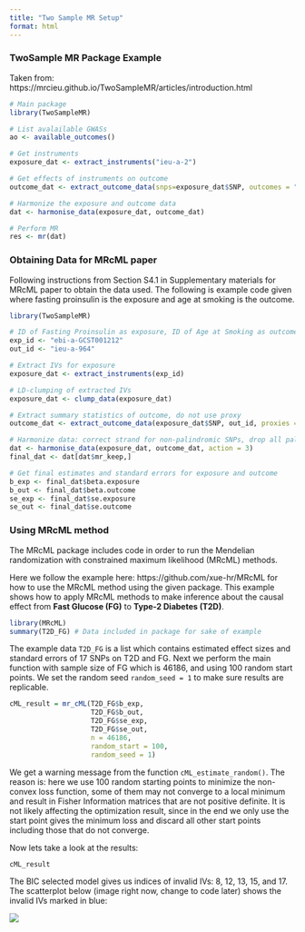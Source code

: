 ```yaml
---
title: "Two Sample MR Setup"
format: html
---
```


### TwoSample MR Package Example

Taken from: https://mrcieu.github.io/TwoSampleMR/articles/introduction.html

```r
# Main package
library(TwoSampleMR)

# List avalailable GWASs
ao <- available_outcomes()

# Get instruments 
exposure_dat <- extract_instruments("ieu-a-2")

# Get effects of instruments on outcome 
outcome_dat <- extract_outcome_data(snps=exposure_dat$SNP, outcomes = "ieu-a-7")

# Harmonize the exposure and outcome data
dat <- harmonise_data(exposure_dat, outcome_dat)

# Perform MR
res <- mr(dat)
```

### Obtaining Data for MRcML paper

Following instructions from Section S4.1 in Supplementary materials for MRcML paper to obtain the data used. The following is example code given where fasting proinsulin is the exposure and age at smoking is the outcome. 

```r
library(TwoSampleMR)

# ID of Fasting Proinsulin as exposure, ID of Age at Smoking as outcome 
exp_id <- "ebi-a-GCST001212"
out_id <- "ieu-a-964"

# Extract IVs for exposure
exposure_dat <- extract_instruments(exp_id)

# LD-clumping of extracted IVs
exposure_dat <- clump_data(exposure_dat)

# Extract summary statistics of outcome, do not use proxy
outcome_dat <- extract_outcome_data(exposure_dat$SNP, out_id, proxies = 0)

# Harmonize data: correct strand for non-palindromic SNPs, drop all palindromic SNPs
dat <- harmonise_data(exposure_dat, outcome_dat, action = 3)
final_dat <- dat[dat$mr_keep,]

# Get final estimates and standard errors for exposure and outcome
b_exp <- final_dat$beta.exposure
b_out <- final_dat$beta.outcome
se_exp <- final_dat$se.exposure
se_out <- final_dat$se.outcome
```

### Using MRcML method

The MRcML package includes code in order to run the Mendelian randomization with constrained maximum likelihood (MRcML) methods. 

Here we follow the example here: https://github.com/xue-hr/MRcML for how to use the MRcML method using the given package. This example shows how to apply MRcML methods to make inference about the causal effect from **Fast Glucose (FG)** to **Type-2 Diabetes (T2D)**. 

```r
library(MRcML)
summary(T2D_FG) # Data included in package for sake of example
```
The example data `T2D_FG` is a list which contains estimated effect sizes and standard errors of 17 SNPs on T2D and FG. Next we perform the main function with sample size of FG which is 46186, and using 100 random start points. We set the random seed `random_seed = 1` to make sure results are replicable. 

```r
cML_result = mr_cML(T2D_FG$b_exp,
                    T2D_FG$b_out, 
                    T2D_FG$se_exp,
                    T2D_FG$se_out,
                    n = 46186,
                    random_start = 100, 
                    random_seed = 1)
```
We get a warning message from the function `cML_estimate_random()`. The reason is: here we use 100 random starting points to minimize the non-convex loss function, some of them may not converge to a local minimum and result in Fisher Information matrices that are not positive definite. It is not likely affecting the optimization result, since in the end we only use the start point gives the minimum loss and discard all other start points including those that do not converge.

Now lets take a look at the results:
```r
cML_result
```

The BIC selected model gives us indices of invalid IVs: 8, 12, 13, 15, and 17. The scatterplot below (image right now, change to code later) shows the invalid IVs marked in blue: 

![](invalid_IV_BIC.png)


























